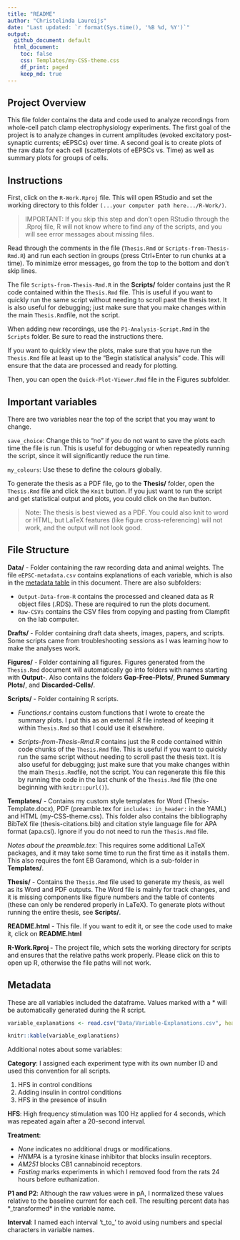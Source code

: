 ```yaml
---
title: "README"
author: "Christelinda Laureijs"
date: "Last updated: `r format(Sys.time(), '%B %d, %Y')`"
output:
  github_document: default
  html_document:
    toc: false
    css: Templates/my-CSS-theme.css
    df_print: paged
    keep_md: true
---
```


## Project Overview

This file folder contains the data and code used to analyze recordings from whole-cell patch clamp electrophysiology experiments. The first goal of the project is to analyze changes in current amplitudes (evoked excitatory post-synaptic currents; eEPSCs) over time. A second goal is to create plots of the raw data for each cell (scatterplots of eEPSCs vs. Time) as well as summary plots for groups of cells.

## Instructions

First, click on the `R-Work.Rproj` file. This will open RStudio and set the working directory to this folder `(...your computer path here.../R-Work/)`.

> IMPORTANT: If you skip this step and don’t open RStudio through the .Rproj file, R will not know where to find any of the scripts, and you will see error messages about missing files.

Read through the comments in the file (`Thesis.Rmd` or `Scripts-from-Thesis-Rmd.R`) and run each section in groups (press Ctrl+Enter to run chunks at a time). To minimize error messages, go from the top to the bottom and don’t skip lines.

The file `Scripts-from-Thesis-Rmd.R` in the **Scripts/** folder contains just the R code contained within the `Thesis.Rmd` file. This is useful if you want to quickly run the same script without needing to scroll past the thesis text. It is also useful for debugging; just make sure that you make changes within the main `Thesis.Rmd`file, not the script.

When adding new recordings, use the `P1-Analysis-Script.Rmd` in the `Scripts` folder. Be sure to read the instructions there.

If you want to quickly view the plots, make sure that you have run the `Thesis.Rmd` file at least up to the "Begin statistical analysis" code. This will ensure that the data are processed and ready for plotting.

Then, you can open the `Quick-Plot-Viewer.Rmd` file in the Figures subfolder.

## Important variables

There are two variables near the top of the script that you may want to change.

`save_choice`: Change this to "no" if you do not want to save the plots each time the file is run. This is useful for debugging or when repeatedly running the script, since it will significantly reduce the run time.

`my_colours`: Use these to define the colours globally.

To generate the thesis as a PDF file, go to the **Thesis/** folder, open the `Thesis.Rmd` file and click the `Knit` button. If you just want to run the script and get statistical output and plots, you could click on the `Run` button.

> Note: The thesis is best viewed as a PDF. You could also knit to word or HTML, but LaTeX features (like figure cross-referencing) will not work, and the output will not look good.

## File Structure

**Data/** - Folder containing the raw recording data and animal weights. The file `eEPSC-metadata.csv` contains explanations of each variable, which is also in the [metadata table](#metadata) in this document. There are also subfolders:

-   `Output-Data-from-R` contains the processed and cleaned data as R object files (.RDS). These are required to run the plots document.
-   `Raw-CSVs` contains the CSV files from copying and pasting from Clampfit on the lab computer.

**Drafts/** - Folder containing draft data sheets, images, papers, and scripts. Some scripts came from troubleshooting sessions as I was learning how to make the analyses work.

**Figures/** - Folder containing all figures. Figures generated from the `Thesis.Rmd` document will automatically go into folders with names starting with **Output-**. Also contains the folders **Gap-Free-Plots/**, **Pruned Summary Plots/**, and **Discarded-Cells/**.

**Scripts/** - Folder containing R scripts.

-   *Functions.r* contains custom functions that I wrote to create the summary plots. I put this as an external .R file instead of keeping it within `Thesis.Rmd` so that I could use it elsewhere.

-   *Scripts-from-Thesis-Rmd.R* contains just the R code contained within code chunks of the `Thesis.Rmd` file. This is useful if you want to quickly run the same script without needing to scroll past the thesis text. It is also useful for debugging; just make sure that you make changes within the main `Thesis.Rmd`file, not the script. You can regenerate this file this by running the code in the last chunk of the `Thesis.Rmd` file (the one beginning with `knitr::purl()`).


<!-- -   *Useful-R-Snippets.R* contains notes to myself about useful functions, and code snippets to solve problems. -->


**Templates/** - Contains my custom style templates for Word (Thesis-Template.docx), PDF (preamble.tex for `includes: in_header:` in the YAML) and HTML (my-CSS-theme.css). This folder also contains the bibliography BibTeX file (thesis-citations.bib) and citation style language file for APA format (apa.csl). Ignore if you do not need to run the `Thesis.Rmd` file.

*Notes about the preamble.tex*: This requires some additional LaTeX packages, and it may take some time to run the first time as it installs them. This also requires the font EB Garamond, which is a sub-folder in **Templates/**.

**Thesis/** - Contains the `Thesis.Rmd` file used to generate my thesis, as well as its Word and PDF outputs. The Word file is mainly for track changes, and it is missing components like figure numbers and the table of contents (these can only be rendered properly in LaTeX). To generate plots without running the entire thesis, see **Scripts/**.

**README.html** - This file. If you want to edit it, or see the code used to make it, click on **README.html**

**R-Work.Rproj -** The project file, which sets the working directory for scripts and ensures that the relative paths work properly. Please click on this to open up R, otherwise the file paths will not work.

## Metadata {#metadata}

These are all variables included the dataframe. Values marked with a * will be automatically generated during the R script.

```r
variable_explanations <- read.csv("Data/Variable-Explanations.csv", header = T)

knitr::kable(variable_explanations)
```

Additional notes about some variables: 

**Category**: I assigned each experiment type with its own number ID and used this convention for all scripts.

1.  HFS in control conditions
2.  Adding insulin in control conditions
3.  HFS in the presence of insulin

**HFS**: High frequency stimulation was 100 Hz applied for 4 seconds, which was repeated again after a 20-second interval.

**Treatment**:

-   *None* indicates no additional drugs or modifications.
-   *HNMPA* is a tyrosine kinase inhibitor that blocks insulin receptors.
-   *AM251* blocks CB1 cannabinoid receptors.
-   *Fasting* marks experiments in which I removed food from the rats 24 hours before euthanization.

**P1 and P2**: Although the raw values were in pA, I normalized these values relative to the baseline current for each cell. The resulting percent data has *_transformed* in the variable name.

**Interval**: I named each interval 't_to\_' to avoid using numbers and special characters in variable names.